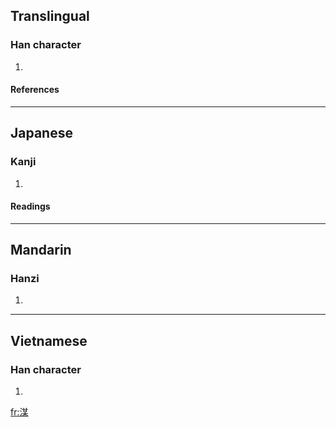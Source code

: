==Translingual==
===Han character===
{{Han char|rn=85|rad=水|as=09|sn=12|four=|canj=水廿一木 (ETMD)}}
# {{defn|Han|sort=水09}}
====References====
{{Han ref|kx=0636.150|dkj=17815|dj=1043.180|hdz=31667.050|uh=6E48|ud=28232}}
----
==Japanese==
===Kanji===
{{ja-kanji|grade=|rs=水09}}
# {{defn|Japanese}} 
====Readings====
{{ja-readings|on=[[ばい]] (bai), [[め]] (me)|kun=[[やぶる]] (yaburu)}}
----
==Mandarin==
===Hanzi===
{{cmn-hanzi|pin=[[méi]] (mei2)|wg=mei<sup>2</sup>}}
# {{defn|Mandarin}}
----
==Vietnamese==
===Han character===
{{vi-hantu|sói mủ }}
# {{defn|Vietnamese}}

[[fr:湈]]